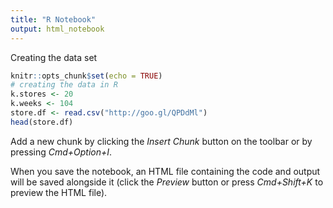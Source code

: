 ```yaml
---
title: "R Notebook"
output: html_notebook
---
```


Creating the data set

```r
knitr::opts_chunk$set(echo = TRUE)
# creating the data in R
k.stores <- 20
k.weeks <- 104
store.df <- read.csv("http://goo.gl/QPDdMl")
head(store.df)
```

Add a new chunk by clicking the *Insert Chunk* button on the toolbar or by pressing *Cmd+Option+I*.

When you save the notebook, an HTML file containing the code and output will be saved alongside it (click the *Preview* button or press *Cmd+Shift+K* to preview the HTML file).

